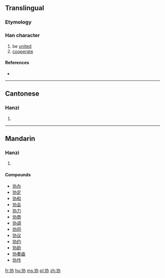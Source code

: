 {{also|協}}
==Translingual==

===Etymology===
{{Han simp|協|f=劦|t=办}}

===Han character===
{{Han char|rn=24|rad=十|as=04|sn=6|four=|canj=十大尸金 (JKSC)|ids=⿰[[十]][[办]]}}

# be [[unite]]d
# [[cooperate]]

====References====
* {{Han ref|kx=0156.221|hdz=10060.230|uh=534F|ud=21327}}

----

==Cantonese==

===Hanzi===
{{yue-hanzi|jyut=hip6|y=hip6|tra=協}}

# {{defn|lang=yue|sort=十04}}

----

==Mandarin==

===Hanzi===
{{cmn-hanzi|tra=協|pin=[[xié]] ([[xie2]]), [[cù]] ([[cu4]])|wg=hsieh<sup>2</sup>, ts'u<sup>4</sup>}}

# {{defn|lang=cmn|sort=十04}}

====Compounds====
* [[协办]]
* [[协定]]
* [[协和]]
* [[协会]]
* [[协力]]
* [[协商]]
* [[协调]]
* [[协同]]
* [[协议]]
* [[协约]]
* [[协助]]
* [[协奏曲]]
* [[协作]]

[[fr:协]]
[[hu:协]]
[[ms:协]]
[[pl:协]]
[[zh:协]]